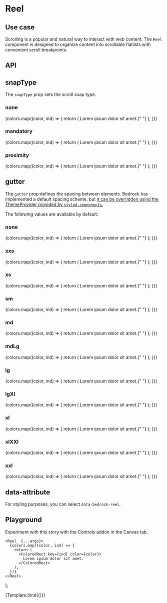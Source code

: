 

<Meta title="Components/Reel" component={Reel} />

# Reel

## Use case

Scrolling is a popular and natural way to interact with web content. The `Reel` component is
designed to organize content into scrollable flatlists with convenient scroll breakpoints.

## API

<Story name="API" argTypes={argTypes} />

<ArgsTable story="API" />

## snapType

The `snapType` prop sets the scroll snap type.

<Preview withToolbar withSource="open">
  <Story name="snapType">
    <h3>none</h3>
    <Reel snapType="none" gutter="lg">
      {colors.map((color, ind) => {
        return (
          <ColoredRect key={ind} color={color}>
            Lorem ipsum dolor sit amet.{" "}
          </ColoredRect>
        );
      })}
    </Reel>
    <h3>mandatory</h3>
    <Reel snapType="mandatory" gutter="lg">
      {colors.map((color, ind) => {
        return (
          <ColoredRect key={ind} color={color}>
            Lorem ipsum dolor sit amet.{" "}
          </ColoredRect>
        );
      })}
    </Reel>
    <h3>proximity</h3>
    <Reel snapType="proximity" gutter="lg">
      {colors.map((color, ind) => {
        return (
          <ColoredRect key={ind} color={color}>
            Lorem ipsum dolor sit amet.{" "}
          </ColoredRect>
        );
      })}
    </Reel>
  </Story>
</Preview>

## gutter

The `gutter` prop defines the spacing between elements. Bedrock has implemented a default spacing scheme, but [it can be overridden using the ThemeProvider provided by `styled-components`.](/docs/spacing--page#integrating-with-your-design-system)

The following values are available by default:

<Preview withToolbar withSource="open">
  <Story name="gutter">
    <h3>none</h3>
    <Reel snapType="none" gutter="none">
      {colors.map((color, ind) => {
        return (
          <ColoredRect key={ind} color={color}>
            Lorem ipsum dolor sit amet.{" "}
          </ColoredRect>
        );
      })}
    </Reel>
    <h3>xxs</h3>
    <Reel snapType="none" gutter="xxs">
      {colors.map((color, ind) => {
        return (
          <ColoredRect key={ind} color={color}>
            Lorem ipsum dolor sit amet.{" "}
          </ColoredRect>
        );
      })}
    </Reel>
    <h3>xs</h3>
    <Reel snapType="none" gutter="xs">
      {colors.map((color, ind) => {
        return (
          <ColoredRect key={ind} color={color}>
            Lorem ipsum dolor sit amet.{" "}
          </ColoredRect>
        );
      })}
    </Reel>
    <h3>sm</h3>
    <Reel snapType="none" gutter="sm">
      {colors.map((color, ind) => {
        return (
          <ColoredRect key={ind} color={color}>
            Lorem ipsum dolor sit amet.{" "}
          </ColoredRect>
        );
      })}
    </Reel>
    <h3>md</h3>
    <Reel snapType="none" gutter="md">
      {colors.map((color, ind) => {
        return (
          <ColoredRect key={ind} color={color}>
            Lorem ipsum dolor sit amet.{" "}
          </ColoredRect>
        );
      })}
    </Reel>
    <h3>mdLg</h3>
    <Reel snapType="none" gutter="mdLg">
      {colors.map((color, ind) => {
        return (
          <ColoredRect key={ind} color={color}>
            Lorem ipsum dolor sit amet.{" "}
          </ColoredRect>
        );
      })}
    </Reel>
    <h3>lg</h3>
    <Reel snapType="none" gutter="lg">
      {colors.map((color, ind) => {
        return (
          <ColoredRect key={ind} color={color}>
            Lorem ipsum dolor sit amet.{" "}
          </ColoredRect>
        );
      })}
    </Reel>
    <h3>lgXl</h3>
    <Reel snapType="none" gutter="lgXl">
      {colors.map((color, ind) => {
        return (
          <ColoredRect key={ind} color={color}>
            Lorem ipsum dolor sit amet.{" "}
          </ColoredRect>
        );
      })}
    </Reel>
    <h3>xl</h3>
    <Reel snapType="none" gutter="xl">
      {colors.map((color, ind) => {
        return (
          <ColoredRect key={ind} color={color}>
            Lorem ipsum dolor sit amet.{" "}
          </ColoredRect>
        );
      })}
    </Reel>
    <h3>xlXXl</h3>
    <Reel snapType="none" gutter="xlXXl">
      {colors.map((color, ind) => {
        return (
          <ColoredRect key={ind} color={color}>
            Lorem ipsum dolor sit amet.{" "}
          </ColoredRect>
        );
      })}
    </Reel>
    <h3>xxl</h3>
    <Reel snapType="none" gutter="xxl">
      {colors.map((color, ind) => {
        return (
          <ColoredRect key={ind} color={color}>
            Lorem ipsum dolor sit amet.{" "}
          </ColoredRect>
        );
      })}
    </Reel>
  </Story>
</Preview>

## data-attribute

For styling purposes, you can select `data-bedrock-reel`.

## Playground

Experiment with this story with the Controls addon in the Canvas tab.

    <Reel  {...args}>
      {colors.map((color, ind) => {
        return (
          <ColoredRect key={ind} color={color}>
            Lorem ipsum dolor sit amet.
          </ColoredRect>
        );
      })}
    </Reel>
);

<Canvas withToolbar>
  <Story
    name="Playground"
    argTypes={argTypes}
    args={{ gutter: "lg", snapType: "mandatory" }}
  >
    {Template.bind({})}
  </Story>
</Canvas>

<ArgsTable story="Playground" />
